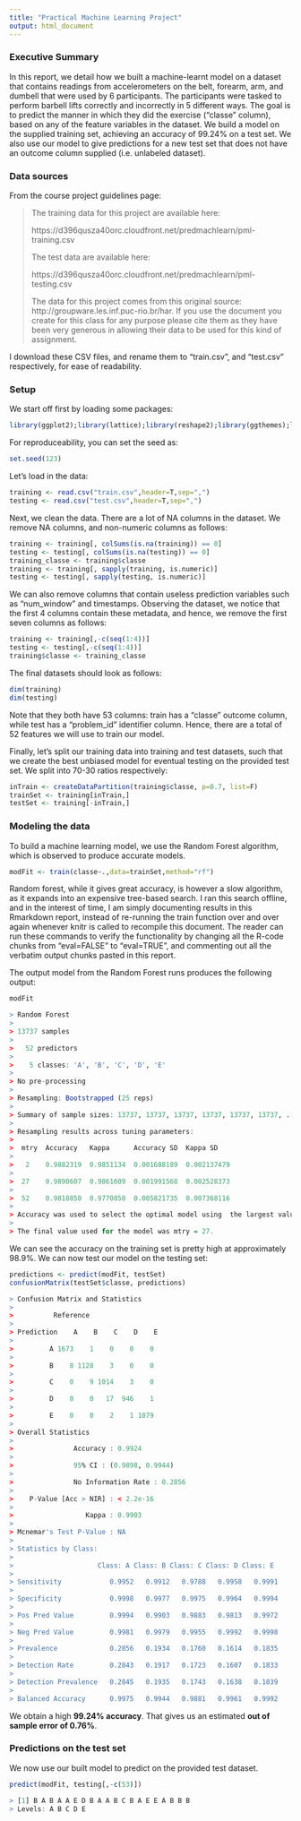 ```yaml
---
title: "Practical Machine Learning Project"
output: html_document
---
```


### Executive Summary

In this report, we detail how we built a machine-learnt model on a dataset that contains readings from accelerometers on the belt, forearm, arm, and dumbell that were used by 6 participants. The participants were tasked to perform barbell lifts correctly and incorrectly in 5 different ways. The goal is to predict the manner in which they did the exercise ("classe" column), based on any of the feature variables in the dataset. We build a model on the supplied training set, achieving an accuracy of 99.24% on a test set. We also use our model to give predictions for a new test set that does not have an outcome column supplied (i.e. unlabeled dataset).


### Data sources

From the course project guidelines page:

> The training data for this project are available here:
>
> https://d396qusza40orc.cloudfront.net/predmachlearn/pml-training.csv
>
> The test data are available here:
>
> https://d396qusza40orc.cloudfront.net/predmachlearn/pml-testing.csv
>
> The data for this project comes from this original source: http://groupware.les.inf.puc-rio.br/har. If you use the document you create for this class for any purpose please cite them as they have been very generous in allowing their data to be used for this kind of assignment.

I download these CSV files, and rename them to "train.csv", and "test.csv" respectively, for ease of readability.

### Setup

We start off first by loading some packages:
```r
library(ggplot2);library(lattice);library(reshape2);library(ggthemes);library(grid);library(caret);library(randomForest);
```

For reproduceability, you can set the seed as:
```r
set.seed(123)
```

Let's load in the data:
```r
training <- read.csv("train.csv",header=T,sep=",")
testing <- read.csv("test.csv",header=T,sep=",")
```

Next, we clean the data. There are a lot of NA columns in the dataset. We remove NA columns, and non-numeric columns as follows:
```r
training <- training[, colSums(is.na(training)) == 0]
testing <- testing[, colSums(is.na(testing)) == 0]
training_classe <- training$classe
training <- training[, sapply(training, is.numeric)]
testing <- testing[, sapply(testing, is.numeric)]
```

We can also remove columns that contain useless prediction variables such as "num_window" and timestamps. Observing the dataset, we notice that the first 4 columns contain these metadata, and hence, we remove the first seven columns as follows:
```r
training <- training[,-c(seq(1:4))]
testing <- testing[,-c(seq(1:4))]
training$classe <- training_classe
```
The final datasets should look as follows:
```r
dim(training)
dim(testing)
```
Note that they both have 53 columns: train has a "classe" outcome column, while test has a "problem_id" identifier column. Hence, there are a total of 52 features we will use to train our model.

Finally, let's split our training data into training and test datasets, such that we create the best unbiased model for eventual testing on the provided test set. We split into 70-30 ratios respectively:
```r
inTrain <- createDataPartition(training$classe, p=0.7, list=F)
trainSet <- training[inTrain,]
testSet <- training[-inTrain,]
```

### Modeling the data

To build a machine learning model, we use the Random Forest algorithm, which is observed to produce accurate models.

```r
modFit <- train(classe~.,data=trainSet,method="rf")
```

Random forest, while it gives great accuracy, is however a slow algorithm, as it expands into an expensive tree-based search. I ran this search offline, and in the interest of time, I am simply documenting results in this Rmarkdown report, instead of re-running the train function over and over again whenever knitr is called to recompile this document. The reader can run these commands to verify the functionality by changing all the R-code chunks from "eval=FALSE" to "eval=TRUE", and commenting out all the verbatim output chunks pasted in this report.

The output model from the Random Forest runs produces the following output:
```r
modFit

> Random Forest 
>
> 13737 samples
>
>   52 predictors
>
>    5 classes: 'A', 'B', 'C', 'D', 'E' 
>
> No pre-processing
>
> Resampling: Bootstrapped (25 reps) 
>
> Summary of sample sizes: 13737, 13737, 13737, 13737, 13737, 13737, ... 
>
> Resampling results across tuning parameters:
>
>  mtry  Accuracy   Kappa      Accuracy SD  Kappa SD
>
>   2    0.9882319  0.9851134  0.001688189  0.002137479
>
>  27    0.9890607  0.9861609  0.001991568  0.002528373
>
>  52    0.9818850  0.9770850  0.005821735  0.007368116
>
> Accuracy was used to select the optimal model using  the largest value.
>
> The final value used for the model was mtry = 27. 
```

We can see the accuracy on the training set is pretty high at approximately 98.9%. We can now test our model on the testing set:

```r
predictions <- predict(modFit, testSet)
confusionMatrix(testSet$classe, predictions)

> Confusion Matrix and Statistics
>
>          Reference
>
> Prediction    A    B    C    D    E
>
>         A 1673    1    0    0    0
>
>         B    8 1128    3    0    0
>
>         C    0    9 1014    3    0
>
>         D    0    0   17  946    1
>
>         E    0    0    2    1 1079
>
> Overall Statistics
>                                          
>               Accuracy : 0.9924          
>
>               95% CI : (0.9898, 0.9944)
>
>               No Information Rate : 0.2856          
>
>    P-Value [Acc > NIR] : < 2.2e-16       
>                                          
>                  Kappa : 0.9903          
>
> Mcnemar's Test P-Value : NA              
>
> Statistics by Class:
>
>                     Class: A Class: B Class: C Class: D Class: E
>
> Sensitivity            0.9952   0.9912   0.9788   0.9958   0.9991
>
> Specificity            0.9998   0.9977   0.9975   0.9964   0.9994
>
> Pos Pred Value         0.9994   0.9903   0.9883   0.9813   0.9972
>
> Neg Pred Value         0.9981   0.9979   0.9955   0.9992   0.9998
>
> Prevalence             0.2856   0.1934   0.1760   0.1614   0.1835
>
> Detection Rate         0.2843   0.1917   0.1723   0.1607   0.1833
>
> Detection Prevalence   0.2845   0.1935   0.1743   0.1638   0.1839
>
> Balanced Accuracy      0.9975   0.9944   0.9881   0.9961   0.9992
```

We obtain a high **99.24% accuracy**. That gives us an estimated **out of sample error of 0.76%**.

### Predictions on the test set

We now use our built model to predict on the provided test dataset.

```r
predict(modFit, testing[,-c(53)])

> [1] B A B A A E D B A A B C B A E E A B B B
> Levels: A B C D E
```